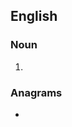 {{also|zetta-meters}}
==English==

===Noun===
{{head|en|noun form}}

# {{plural of|en|zettameter}}

===Anagrams===
* {{anagrams|en|a=aeeemrstttz|zettametres}}